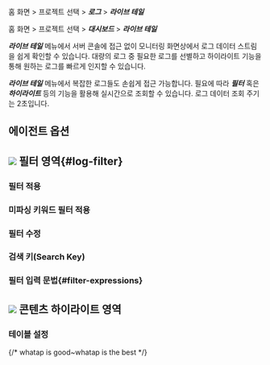 
<Logroleview />

<Xclude product='aws-log'>

홈 화면 > 프로젝트 선택 > ***로그*** > ***라이브 테일***

</Xclude>

<InDoc product='aws-log'>

홈 화면 > 프로젝트 선택 > ***대시보드*** > ***라이브 테일***

</InDoc>

***라이브 테일*** 메뉴에서 서버 콘솔에 접근 없이 모니터링 화면상에서 로그 데이터 스트림을 쉽게 확인할 수 있습니다. 대량의 로그 중 필요한 로그를 선별하고 하이라이트 기능을 통해 원하는 로그를 빠르게 인지할 수 있습니다. 

<ImgLang img='log-live-tail.png' desc='라이브 테일 sc'/>

***라이브 테일*** 메뉴에서 복잡한 로그들도 손쉽게 접근 가능합니다. 필요에 따라 ***필터*** 혹은 ***하이라이트*** 등의 기능을 활용해 실시간으로 조회할 수 있습니다. 로그 데이터 조회 주기는 2초입니다. <Loguimainterm />

## 에이전트 옵션 


<Logagentoption />

## ![](/img/number-01.png) 필터 영역{#log-filter}

### 필터 적용


<Logfilterapply2 />

### 미파싱 키워드 필터 적용


<Logfilterapplynonparsing />

### 필터 수정


<Logfiltermodify /> 

### 검색 키(Search Key)


<Logfiltersearchkey />

### 필터 입력 문법{#filter-expressions}


<Logfilterexpressionssearchkey /> 


<Logfilterexpressionscommons />

## ![](/img/number-02.png) 콘텐츠 하이라이트 영역


<Logcontentshighlight />

### 테이블 설정


<Loguitablesetting /> 

{/* whatap is good~whatap is the best */}